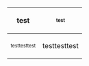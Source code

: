 {|
! test
! <sub><sup>test</sup></sub>
|-
| <sub><sup>testtesttest</sup></sub>
| testtesttest
|}
